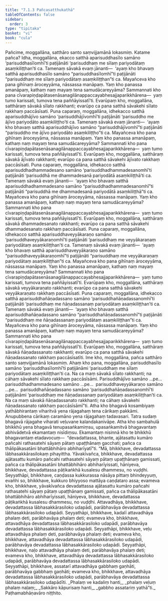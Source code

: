 ```yaml
---
title: "7.1.3 Pañcasatthukathā"
tableOfContents: false
sidebar:
  order: 3
type: "tipitaka"
basket: "vi"
book: "cula"
---
```



<DynamicBreadcrumb />

<Division number="334" book="cula" e="ch" v="4" p="343">

<Paragraph number="1507" book="cula">
Pañcime, moggallāna, satthāro santo saṃvijjamānā lokasmiṃ. Katame pañca? Idha, moggallāna, ekacco satthā aparisuddhasīlo samāno ‘parisuddhasīlomhī’ti paṭijānāti ‘parisuddhaṃ me sīlaṃ pariyodātaṃ asaṃkiliṭṭhan’ti ca. Tamenaṃ sāvakā evaṃ jānanti—  ‘ayaṃ kho bhavaṃ satthā aparisuddhasīlo samāno “parisuddhasīlomhī”ti paṭijānāti “parisuddhaṃ me sīlaṃ pariyodātaṃ asaṃkiliṭṭhan”ti ca. Mayañceva kho pana gihīnaṃ āroceyyāma, nāssassa manāpaṃ. Yaṃ kho panassa amanāpaṃ, kathaṃ naṃ mayaṃ tena samudācareyyāma? Sammannati kho pana cīvarapiṇḍapātasenāsanagilānappaccayabhesajjaparikkhārena—  yaṃ tumo karissati, tumova tena paññāyissatī’ti. Evarūpaṃ kho, moggallāna, satthāraṃ sāvakā sīlato rakkhanti; evarūpo ca pana satthā sāvakehi sīlato rakkhaṃ paccāsīsati.
</Paragraph>

<Paragraph number="1508" book="cula">
Puna caparaṃ, moggallāna, idhekacco satthā aparisuddhājīvo samāno ‘parisuddhājīvomhī’ti paṭijānāti ‘parisuddho me ājīvo pariyodāto asaṃkiliṭṭho’ti ca. Tamenaṃ sāvakā evaṃ jānanti—  ‘ayaṃ kho bhavaṃ satthā aparisuddhājīvo samāno “parisuddhājīvomhī”ti paṭijānāti “parisuddho me ājīvo pariyodāto asaṃkiliṭṭho”ti ca. Mayañceva kho pana gihīnaṃ āroceyyāma, nāssassa manāpaṃ. Yaṃ kho panassa amanāpaṃ, kathaṃ naṃ mayaṃ tena samudācareyyāma? Sammannati kho pana cīvarapiṇḍapātasenāsanagilānappaccayabhesajjaparikkhārena—  yaṃ tumo karissati, tumova tena paññāyissatī’ti. Evarūpaṃ kho, moggallāna, satthāraṃ sāvakā ājīvato rakkhanti; evarūpo ca pana satthā sāvakehi ājīvato rakkhaṃ paccāsīsati.
</Paragraph>

<Paragraph number="1509" book="cula">
Puna caparaṃ, moggallāna, idhekacco satthā aparisuddhadhammadesano samāno ‘parisuddhadhammadesanomhī’ti paṭijānāti ‘parisuddhā me dhammadesanā pariyodātā asaṃkiliṭṭhā’ti ca. Tamenaṃ sāvakā evaṃ jānanti—  ‘ayaṃ kho bhavaṃ satthā aparisuddhadhammadesano samāno “parisuddhadhammadesanomhī”ti paṭijānāti “parisuddhā me dhammadesanā pariyodātā asaṃkiliṭṭhā”ti ca. Mayañceva kho pana gihīnaṃ āroceyyāma, nāssassa manāpaṃ. Yaṃ kho panassa amanāpaṃ, kathaṃ naṃ mayaṃ tena samudācareyyāma? Sammannati kho pana cīvarapiṇḍapātasenāsanagilānappaccayabhesajjaparikkhārena—  yaṃ tumo karissati, tumova tena paññāyissatī’ti. Evarūpaṃ kho, moggallāna, satthāraṃ sāvakā dhammadesanato rakkhanti; evarūpo ca pana satthā sāvakehi dhammadesanato rakkhaṃ paccāsīsati.
</Paragraph>

<Paragraph number="1510" book="cula">
Puna caparaṃ, moggallāna, idhekacco satthā aparisuddhaveyyākaraṇo samāno ‘parisuddhaveyyākaraṇomhī’ti paṭijānāti ‘parisuddhaṃ me veyyākaraṇaṃ pariyodātaṃ asaṃkiliṭṭhan’ti ca. Tamenaṃ sāvakā evaṃ jānanti—  ‘ayaṃ kho bhavaṃ satthā aparisuddhaveyyākaraṇo samāno “parisuddhaveyyākaraṇomhī”ti paṭijānāti “parisuddhaṃ me veyyākaraṇaṃ pariyodātaṃ asaṃkiliṭṭhan”ti ca. Mayañceva kho pana gihīnaṃ āroceyyāma, nāssassa manāpaṃ. Yaṃ kho panassa amanāpaṃ, kathaṃ naṃ mayaṃ tena samudācareyyāma? Sammannati kho pana cīvarapiṇḍapātasenāsanagilānappaccayabhesajjaparikkhārena—  yaṃ tumo karissati, tumova tena paññāyissatī’ti. Evarūpaṃ kho, moggallāna, satthāraṃ sāvakā veyyākaraṇato rakkhanti; evarūpo ca pana satthā sāvakehi veyyākaraṇato rakkhaṃ paccāsīsati.
</Paragraph>

<Paragraph number="1511" book="cula">
Puna caparaṃ, moggallāna, idhekacco satthā aparisuddhañāṇadassano samāno ‘parisuddhañāṇadassanomhī’ti paṭijānāti ‘parisuddhaṃ me ñāṇadassanaṃ pariyodātaṃ asaṃkiliṭṭhan’ti ca. Tamenaṃ sāvakā evaṃ jānanti—  ‘ayaṃ kho bhavaṃ satthā aparisuddhañāṇadassano samāno “parisuddhañāṇadassanomhī”ti paṭijānāti “parisuddhaṃ me ñāṇadassanaṃ pariyodātaṃ asaṃkiliṭṭhan”ti ca. Mayañceva kho pana gihīnaṃ āroceyyāma, nāssassa manāpaṃ. Yaṃ kho panassa amanāpaṃ, kathaṃ naṃ mayaṃ tena samudācareyyāma? Sammannati kho pana cīvarapiṇḍapātasenāsanagilānappaccayabhesajjaparikkhārena—  yaṃ tumo karissati, tumova tena paññāyissatī’ti. Evarūpaṃ kho, moggallāna, satthāraṃ sāvakā ñāṇadassanato rakkhanti; evarūpo ca pana satthā sāvakehi ñāṇadassanato rakkhaṃ paccāsīsatīti. Ime kho, moggallāna, pañca satthāro santo saṃvijjamānā lokasmiṃ.
</Paragraph>

<Paragraph number="1512" book="cula">
Ahaṃ kho pana, moggallāna, parisuddhasīlo samāno ‘parisuddhasīlomhī’ti paṭijānāmi ‘parisuddhaṃ me sīlaṃ pariyodātaṃ asaṃkiliṭṭhan’ti ca. Na ca maṃ sāvakā sīlato rakkhanti; na cāhaṃ sāvakehi sīlato rakkhaṃ paccāsīsāmi. Parisuddhājīvo samāno …pe…  parisuddhadhammadesano samāno …pe…  parisuddhaveyyākaraṇo samāno …pe…  parisuddhañāṇadassano samāno ‘parisuddhañāṇadassanomhī’ti paṭijānāmi ‘parisuddhaṃ me ñāṇadassanaṃ pariyodātaṃ asaṃkiliṭṭhan’ti ca. Na ca maṃ sāvakā ñāṇadassanato rakkhanti; na cāhaṃ sāvakehi ñāṇadassanato rakkhaṃ paccāsīsāmī”ti.
</Paragraph>

</Division>
<Division number="335" book="cula" e="ch" v="4" p="345">

<Paragraph number="1513" book="cula">
Atha kho bhagavā kosambiyaṃ yathābhirantaṃ viharitvā yena rājagahaṃ tena cārikaṃ pakkāmi. Anupubbena cārikaṃ caramāno yena rājagahaṃ tadavasari. Tatra sudaṃ bhagavā rājagahe viharati veḷuvane kalandakanivāpe. Atha kho sambahulā bhikkhū yena bhagavā tenupasaṅkamiṃsu, upasaṅkamitvā bhagavantaṃ abhivādetvā ekamantaṃ nisīdiṃsu. Ekamantaṃ nisinnā kho te bhikkhū bhagavantaṃ etadavocuṃ—  “devadattassa, bhante, ajātasattu kumāro pañcahi rathasatehi sāyaṃ pātaṃ upaṭṭhānaṃ gacchati; pañca ca thālipākasatāni bhattābhihāro abhiharīyatī”ti. “Mā, bhikkhave, devadattassa lābhasakkārasilokaṃ pihayittha. Yāvakīvañca, bhikkhave, devadattassa ajātasattu kumāro pañcahi rathasatehi sāyaṃ pātaṃ upaṭṭhānaṃ gamissati, pañca ca thālipākasatāni bhattābhihāro abhiharīyissati, hāniyeva, bhikkhave, devadattassa pāṭikaṅkhā kusalesu dhammesu, no vuḍḍhi.
</Paragraph>

<Paragraph number="1514" book="cula">
Seyyathāpi, bhikkhave, caṇḍassa kukkurassa nāsāya pittaṃ bhindeyyuṃ, evañhi so, bhikkhave, kukkuro bhiyyoso mattāya caṇḍataro assa; evameva kho, bhikkhave, yāvakīvañca devadattassa ajātasattu kumāro pañcahi rathasatehi sāyaṃ pātaṃ upaṭṭhānaṃ gamissati, pañca ca thālipākasatāni bhattābhihāro abhiharīyissati, hāniyeva, bhikkhave, devadattassa pāṭikaṅkhā kusalesu dhammesu, no vuḍḍhi.
</Paragraph>

<Paragraph number="1515" book="cula">
Attavadhāya, bhikkhave, devadattassa lābhasakkārasiloko udapādi, parābhavāya devadattassa lābhasakkārasiloko udapādi.
</Paragraph>

<Paragraph number="1516" book="cula">
Seyyathāpi, bhikkhave, kadalī attavadhāya phalaṃ deti, parābhavāya phalaṃ deti; evameva kho, bhikkhave, attavadhāya devadattassa lābhasakkārasiloko udapādi, parābhavāya devadattassa lābhasakkārasiloko udapādi.
</Paragraph>

<Paragraph number="1517" book="cula">
Seyyathāpi, bhikkhave, veḷu attavadhāya phalaṃ deti, parābhavāya phalaṃ deti; evameva kho, bhikkhave, attavadhāya devadattassa lābhasakkārasiloko udapādi, parābhavāya devadattassa lābhasakkārasiloko udapādi.
</Paragraph>

<Paragraph number="1518" book="cula">
Seyyathāpi, bhikkhave, naḷo attavadhāya phalaṃ deti, parābhavāya phalaṃ deti; evameva kho, bhikkhave, attavadhāya devadattassa lābhasakkārasiloko udapādi, parābhavāya devadattassa lābhasakkārasiloko udapādi.
</Paragraph>

<Paragraph number="1519" book="cula">
Seyyathāpi, bhikkhave, assatarī attavadhāya gabbhaṃ gaṇhāti, parābhavāya gabbhaṃ gaṇhāti; evameva kho, bhikkhave, attavadhāya devadattassa lābhasakkārasiloko udapādi, parābhavāya devadattassa lābhasakkārasiloko udapādīti.
</Paragraph>

<Paragraph number="1520" type="verses" book="cula">
_Phalaṃ ve kadaliṃ hanti,_  
_phalaṃ veḷuṃ phalaṃ naḷaṃ;_  
_Sakkāro kāpurisaṃ hanti,_  
_gabbho assatariṃ yathā”ti._  


</Paragraph>
</Division>

<Paragraph number="1521" type="center" book="cula">
Paṭhamabhāṇavāro niṭṭhito.
</Paragraph>